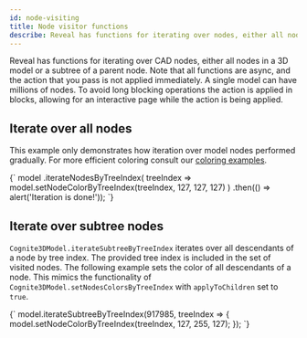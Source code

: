 ```yaml
---
id: node-visiting
title: Node visitor functions
describe: Reveal has functions for iterating over nodes, either all nodes in a 3D model or a subtree of a parent node.
---
```



Reveal has functions for iterating over CAD nodes, either all nodes in a 3D model or a subtree of a parent node.
Note that all functions are async, and the action that you pass is not applied immediately. A single model can
have millions of nodes. To avoid long blocking operations the action is applied in blocks, allowing for an
interactive page while the action is being applied.

<DemoWrapper
  modelId={4715379429968321}
  revisionId={5688854005909501}
  name="Cognite3DViewerDemo"
/>

## Iterate over all nodes

This example only demonstrates how iteration over model nodes performed gradually.
For more efficient coloring consult our [coloring examples](./cad-colors.mdx).

<LiveCodeSnippet>
{`
model
  .iterateNodesByTreeIndex(
    treeIndex => model.setNodeColorByTreeIndex(treeIndex, 127, 127, 127)
  )
  .then(() => alert('Iteration is done!'));
`}
</LiveCodeSnippet>

## Iterate over subtree nodes

`Cognite3DModel.iterateSubtreeByTreeIndex` iterates over all descendants of a node by tree index. The provided
tree index is included in the set of visited nodes. The following example sets the color of all descendants of
a node. This mimics the functionality of `Cognite3DModel.setNodesColorsByTreeIndex` with `applyToChildren`
set to `true`.

<LiveCodeSnippet>
{`
model.iterateSubtreeByTreeIndex(917985, treeIndex => {
  model.setNodeColorByTreeIndex(treeIndex, 127, 255, 127);
});
`}
</LiveCodeSnippet>
